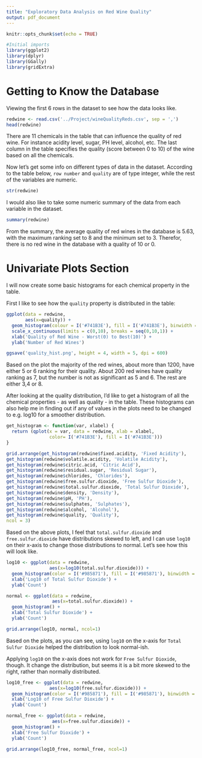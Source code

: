 ```yaml
---
title: "Exploratory Data Analysis on Red Wine Quality"
output: pdf_document
---
```


```r
knitr::opts_chunk$set(echo = TRUE)
```

```r
#Initial imports
library(ggplot2)
library(dplyr)
library(GGally)
library(gridExtra)
```

# Getting to Know the Database

Viewing the first 6 rows in the dataset to see how the data looks like.

```r
redwine <- read.csv('../Project/wineQualityReds.csv', sep = ',')
head(redwine)
```

There are 11 chemicals in the table that can influence the quality of red wine. For instance acidity level, sugar, PH level, alcohol, etc. The last column in the table specifies the quality (score between 0 to 10) of the wine based on all the chemicals.

Now let's get some info on different types of data in the dataset. According to the table below, `row number` and `quality` are of type integer, while the rest of the variables are numeric.

```r
str(redwine)
```

I would also like to take some numeric summary of the data from each variable in the dataset.

```r
summary(redwine)
```

From the summary, the average quality of red wines in the database is 5.63, with the maximum ranking set to 8 and the minimum set to 3. Therefor, there is no red wine in the database with a quality of 10 or 0.

# Univariate Plots Section

I will now create some basic histograms for each chemical property in the table. 

First I like to see how the `quality` property is distributed in the table: 

```r
ggplot(data = redwine,
       aes(x=quality)) +
  geom_histogram(colour = I('#741B3E'), fill = I('#741B3E'), binwidth = 0.5) +
  scale_x_continuous(limits = c(0,10), breaks = seq(0,10,1)) +
  xlab('Quality of Red Wine - Worst(0) to Best(10)') +
  ylab('Number of Red Wines')

ggsave('quality_hist.png', height = 4, width = 5, dpi = 600)
```

Based on the plot the majority of the red wines, about more than 1200, have either 5 or 6 ranking for their quality. About 200 red wines have quality ranking as 7, but the number is not as significant as 5 and 6. The rest are either 3,4 or 8.

After looking at the quality distribution, I'd like to get a histogram of all the chemical properties - as well as quality - in the table. These histograms can also help me in finding out if any of values in the plots need to be changed to e.g. log10 for a smoother distribution.

```r
get_histogram <- function(var, xlabel) {
  return (qplot(x = var, data = redwine, xlab = xlabel, 
                color= I('#741B3E'), fill = I('#741B3E')))
}

grid.arrange(get_histogram(redwine$fixed.acidity, 'Fixed Acidity'),
get_histogram(redwine$volatile.acidity, 'Volatile Acidity'),
get_histogram(redwine$citric.acid, 'Citric Acid'),
get_histogram(redwine$residual.sugar, 'Residual Sugar'),
get_histogram(redwine$chlorides, 'Chlorides'),
get_histogram(redwine$free.sulfur.dioxide, 'Free Sulfur Dioxide'),
get_histogram(redwine$total.sulfur.dioxide, 'Total Sulfur Dioxide'),
get_histogram(redwine$density, 'Density'),
get_histogram(redwine$pH, 'PH'),
get_histogram(redwine$sulphates, 'Sulphates'),
get_histogram(redwine$alcohol, 'Alcohol'),
get_histogram(redwine$quality, 'Quality'),
ncol = 3)
```

Based on the above plots, I feel that `total.sulfur.dioxide` and `free.sulfur.dioxide` have distributions skewed to left, and I can use `log10` on their x-axis to change those distributions to normal. Let's see how this will look like.

```r
log10 <- ggplot(data = redwine,
                aes(x=log10(total.sulfur.dioxide))) +
  geom_histogram(color = I('#985871'), fill = I('#985871'), binwidth = 0.05) +
  xlab('Log10 of Total Sulfur Dioxide') +
  ylab('Count')

normal <- ggplot(data = redwine,
                 aes(x=total.sulfur.dioxide)) +
  geom_histogram() +
  xlab('Total Sulfur Dioxide') +
  ylab('Count')

grid.arrange(log10, normal, ncol=1)
```

Based on the plots, as you can see, using `log10` on the x-axis for `Total Sulfur Dioxide` helped the distribution to look normal-ish.

Applying `log10` on the x-axis does not work for `Free Sulfur Dioxide`, though. It change the distribution, but seems it is a bit more skewed to the right, rather than normally distributed.

```r
log10_free <- ggplot(data = redwine,
                aes(x=log10(free.sulfur.dioxide))) +
  geom_histogram(color = I('#985871'), fill = I('#985871'), binwidth = 0.05) +
  xlab('Log10 of Free Sulfur Dioxide') +
  ylab('Count')

normal_free <- ggplot(data = redwine,
                 aes(x=free.sulfur.dioxide)) +
  geom_histogram() +
  xlab('Free Sulfur Dioxide') +
  ylab('Count')

grid.arrange(log10_free, normal_free, ncol=1)
```



